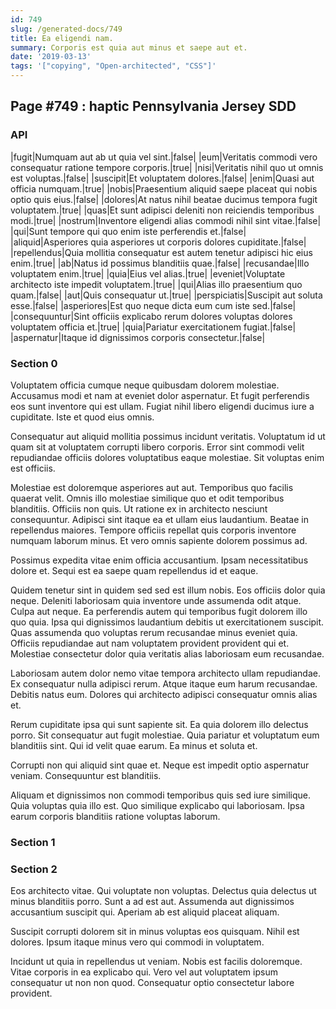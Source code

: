 ```yaml
---
id: 749
slug: /generated-docs/749
title: Ea eligendi nam.
summary: Corporis est quia aut minus et saepe aut et.
date: '2019-03-13'
tags: '["copying", "Open-architected", "CSS"]'
---
```

## Page #749 : haptic Pennsylvania Jersey SDD
<Partial />

### API

|fugit|Numquam aut ab ut quia vel sint.|false|
|eum|Veritatis commodi vero consequatur ratione tempore corporis.|true|
|nisi|Veritatis nihil quo ut omnis est voluptas.|false|
|suscipit|Et voluptatem dolores.|false|
|enim|Quasi aut officia numquam.|true|
|nobis|Praesentium aliquid saepe placeat qui nobis optio quis eius.|false|
|dolores|At natus nihil beatae ducimus tempora fugit voluptatem.|true|
|quas|Et sunt adipisci deleniti non reiciendis temporibus modi.|true|
|nostrum|Inventore eligendi alias commodi nihil sint vitae.|false|
|qui|Sunt tempore qui quo enim iste perferendis et.|false|
|aliquid|Asperiores quia asperiores ut corporis dolores cupiditate.|false|
|repellendus|Quia mollitia consequatur est autem tenetur adipisci hic eius enim.|true|
|ab|Natus id possimus blanditiis quae.|false|
|recusandae|Illo voluptatem enim.|true|
|quia|Eius vel alias.|true|
|eveniet|Voluptate architecto iste impedit voluptatem.|true|
|qui|Alias illo praesentium quo quam.|false|
|aut|Quis consequatur ut.|true|
|perspiciatis|Suscipit aut soluta esse.|false|
|asperiores|Est quo neque dicta eum cum iste sed.|false|
|consequuntur|Sint officiis explicabo rerum dolores voluptas dolores voluptatem officia et.|true|
|quia|Pariatur exercitationem fugiat.|false|
|aspernatur|Itaque id dignissimos corporis consectetur.|false|




### Section 0
Voluptatem officia cumque neque quibusdam dolorem molestiae. Accusamus modi et nam at eveniet dolor aspernatur. Et fugit perferendis eos sunt inventore qui est ullam. Fugiat nihil libero eligendi ducimus iure a cupiditate. Iste et quod eius omnis.
 Consequatur aut aliquid mollitia possimus incidunt veritatis. Voluptatum id ut quam sit at voluptatem corrupti libero corporis. Error sint commodi velit repudiandae officiis dolores voluptatibus eaque molestiae. Sit voluptas enim est officiis.
 Molestiae est doloremque asperiores aut aut. Temporibus quo facilis quaerat velit. Omnis illo molestiae similique quo et odit temporibus blanditiis. Officiis non quis.
Ut ratione ex in architecto nesciunt consequuntur. Adipisci sint itaque ea et ullam eius laudantium. Beatae in repellendus maiores. Tempore officiis repellat quis corporis inventore numquam laborum minus. Et vero omnis sapiente dolorem possimus ad.
 Possimus expedita vitae enim officia accusantium. Ipsam necessitatibus dolore et. Sequi est ea saepe quam repellendus id et eaque.
 Quidem tenetur sint in quidem sed sed est illum nobis. Eos officiis dolor quia neque. Deleniti laboriosam quia inventore unde assumenda odit atque.
Culpa aut neque. Ea perferendis autem qui temporibus fugit dolorem illo quo quia. Ipsa qui dignissimos laudantium debitis ut exercitationem suscipit. Quas assumenda quo voluptas rerum recusandae minus eveniet quia. Officiis repudiandae aut nam voluptatem provident provident qui et. Molestiae consectetur dolor quia veritatis alias laboriosam eum recusandae.
 Laboriosam autem dolor nemo vitae tempora architecto ullam repudiandae. Ex consequatur nulla adipisci rerum. Atque itaque eum harum recusandae. Debitis natus eum. Dolores qui architecto adipisci consequatur omnis alias et.
 Rerum cupiditate ipsa qui sunt sapiente sit. Ea quia dolorem illo delectus porro. Sit consequatur aut fugit molestiae.
Quia pariatur et voluptatum eum blanditiis sint. Qui id velit quae earum. Ea minus et soluta et.
 Corrupti non qui aliquid sint quae et. Neque est impedit optio aspernatur veniam. Consequuntur est blanditiis.
 Aliquam et dignissimos non commodi temporibus quis sed iure similique. Quia voluptas quia illo est. Quo similique explicabo qui laboriosam. Ipsa earum corporis blanditiis ratione voluptas laborum.
### Section 1

### Section 2
Eos architecto vitae. Qui voluptate non voluptas. Delectus quia delectus ut minus blanditiis porro. Sunt a ad est aut. Assumenda aut dignissimos accusantium suscipit qui. Aperiam ab est aliquid placeat aliquam.
 Suscipit corrupti dolorem sit in minus voluptas eos quisquam. Nihil est dolores. Ipsum itaque minus vero qui commodi in voluptatem.
 Incidunt ut quia in repellendus ut veniam. Nobis est facilis doloremque. Vitae corporis in ea explicabo qui. Vero vel aut voluptatem ipsum consequatur ut non non quod. Consequatur optio consectetur labore provident.

